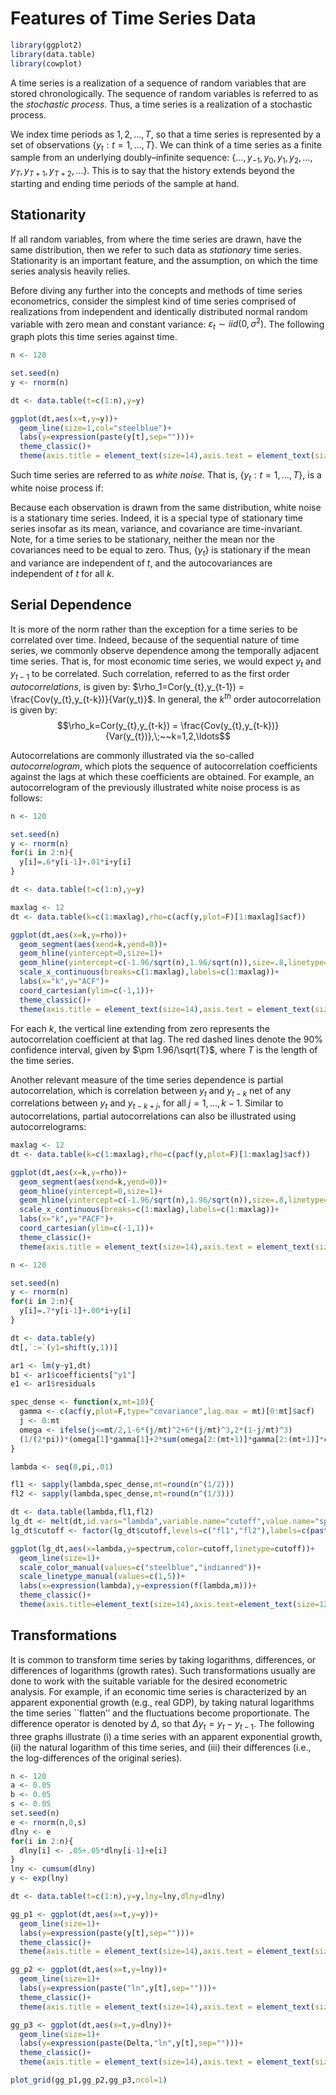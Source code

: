 # Features of Time Series Data

```r
library(ggplot2)
library(data.table)
library(cowplot)
```

A time series is a realization of a sequence of random variables that are stored chronologically. The sequence of random variables is referred to as the *stochastic process*. Thus, a time series is a realization of a stochastic process. 

We index time periods as $1,2,\ldots,T$, so that a time series is represented by a set of observations $\{y_t:t=1,\ldots,T\}$. We can think of a time series as a finite sample from an underlying doubly--infinite sequence: $\{\ldots,y_{-1},y_{0},y_1,y_2,\ldots,y_T,y_{T+1},y_{T+2},\ldots\}$. This is to say that the history extends beyond the starting and ending time periods of the sample at hand.

## Stationarity

If all random variables, from where the time series are drawn, have the same distribution, then we refer to such data as *stationary* time series. Stationarity is an important feature, and the assumption, on which the time series analysis heavily relies. 

Before diving any further into the concepts and methods of time series econometrics, consider the simplest kind of time series comprised of realizations from independent and identically distributed normal random variable with zero mean and constant variance: $\varepsilon_t \sim iid\left(0,\sigma^2\right)$. The following graph plots this time series against time.

```r
n <- 120

set.seed(n)
y <- rnorm(n)

dt <- data.table(t=c(1:n),y=y)

ggplot(dt,aes(x=t,y=y))+
  geom_line(size=1,col="steelblue")+
  labs(y=expression(paste(y[t],sep="")))+
  theme_classic()+
  theme(axis.title = element_text(size=14),axis.text = element_text(size=12))
```

Such time series are referred to as *white noise*. That is, $\{y_t: t=1,\ldots,T\}$, is a white noise process if: 
\begin{align*}
& E(y_t) = 0,\;~\forall~t\\
& Var(y_t) = \sigma^2,\;~\forall~t\\
& Cov(y_t,y_{t-k}) = 0,\;~\forall~k \ne 0
\end{align*}

Because each observation is drawn from the same distribution, white noise is a stationary time series. Indeed, it is a special type of stationary time series insofar as its mean, variance, and covariance are time-invariant. Note, for a time series to be stationary, neither the mean nor the covariances need to be equal to zero. Thus, $\{y_t\}$ is stationary if the mean and variance are independent of $t$, and the autocovariances are independent of $t$ for all $k$.


## Serial Dependence

It is more of the norm rather than the exception for a time series to be correlated over time. Indeed, because of the sequential nature of time series, we commonly observe dependence among the temporally adjacent time series. That is, for most economic time series, we would expect $y_t$ and $y_{t-1}$ to be correlated. Such correlation, referred to as the first order *autocorrelations*, is given by: $\rho_1=Cor(y_{t},y_{t-1}) = \frac{Cov(y_{t},y_{t-k})}{Var(y_t)}$. In general, the $k^{th}$ order autocorrelation is given by: $$\rho_k=Cor(y_{t},y_{t-k}) = \frac{Cov(y_{t},y_{t-k})}{Var(y_{t})},\;~~k=1,2,\ldots$$ 

Autocorrelations are commonly illustrated via the so-called *autocorrelogram*, which plots the sequence of autocorrelation coefficients against the lags at which these coefficients are obtained. For example, an autocorrelogram of the previously illustrated white noise process is as follows: 

```r

n <- 120

set.seed(n)
y <- rnorm(n)
for(i in 2:n){
  y[i]=.6*y[i-1]+.01*i+y[i]
}

dt <- data.table(t=c(1:n),y=y)

maxlag <- 12
dt <- data.table(k=c(1:maxlag),rho=c(acf(y,plot=F)[1:maxlag]$acf))

ggplot(dt,aes(x=k,y=rho))+
  geom_segment(aes(xend=k,yend=0))+
  geom_hline(yintercept=0,size=1)+
  geom_hline(yintercept=c(-1.96/sqrt(n),1.96/sqrt(n)),size=.8,linetype=5,col="indianred")+
  scale_x_continuous(breaks=c(1:maxlag),labels=c(1:maxlag))+
  labs(x="k",y="ACF")+
  coord_cartesian(ylim=c(-1,1))+
  theme_classic()+
  theme(axis.title = element_text(size=14),axis.text = element_text(size=12))
```

For each $k$, the vertical line extending from zero represents the autocorrelation coefficient at that lag. The red dashed lines denote the 90\% confidence interval, given by $\pm 1.96/\sqrt{T}$, where $T$ is the length of the time series.

Another relevant measure of the time series dependence is partial autocorrelation, which is correlation between $y_t$ and $y_{t-k}$ net of any correlations between $y_t$ and $y_{t-k+j}$, for all $j=1,\ldots,k-1$. Similar to autocorrelations, partial autocorrelations can also be illustrated using autocorrelograms:

```r
maxlag <- 12
dt <- data.table(k=c(1:maxlag),rho=c(pacf(y,plot=F)[1:maxlag]$acf))

ggplot(dt,aes(x=k,y=rho))+
  geom_segment(aes(xend=k,yend=0))+
  geom_hline(yintercept=0,size=1)+
  geom_hline(yintercept=c(-1.96/sqrt(n),1.96/sqrt(n)),size=.8,linetype=5,col="indianred")+
  scale_x_continuous(breaks=c(1:maxlag),labels=c(1:maxlag))+
  labs(x="k",y="PACF")+
  coord_cartesian(ylim=c(-1,1))+
  theme_classic()+
  theme(axis.title = element_text(size=14),axis.text = element_text(size=12))
```


```r
n <- 120

set.seed(n)
y <- rnorm(n)
for(i in 2:n){
  y[i]=.7*y[i-1]+.00*i+y[i]
}

dt <- data.table(y)
dt[,`:=`(y1=shift(y,1))]

ar1 <- lm(y~y1,dt)
b1 <- ar1$coefficients["y1"]
e1 <- ar1$residuals

spec_dense <- function(x,mt=10){
  gamma <- c(acf(y,plot=F,type="covariance",lag.max = mt)[0:mt]$acf)
  j <- 0:mt
  omega <- ifelse(j<=mt/2,1-6*(j/mt)^2+6*(j/mt)^3,2*(1-j/mt)^3)
  (1/(2*pi))*(omega[1]*gamma[1]+2*sum(omega[2:(mt+1)]*gamma[2:(mt+1)]*cos(x*c(1:mt))))
}

lambda <- seq(0,pi,.01)

fl1 <- sapply(lambda,spec_dense,mt=round(n^(1/2)))
fl2 <- sapply(lambda,spec_dense,mt=round(n^(1/3)))

dt <- data.table(lambda,fl1,fl2)
lg_dt <- melt(dt,id.vars="lambda",variable.name="cutoff",value.name="spectrum")
lg_dt$cutoff <- factor(lg_dt$cutoff,levels=c("fl1","fl2"),labels=c(paste0("m=",round(n^(1/2))),paste0("m=",round(n^(1/3)))))

ggplot(lg_dt,aes(x=lambda,y=spectrum,color=cutoff,linetype=cutoff))+
  geom_line(size=1)+
  scale_color_manual(values=c("steelblue","indianred"))+
  scale_linetype_manual(values=c(1,5))+
  labs(x=expression(lambda),y=expression(f(lambda,m)))+
  theme_classic()+
  theme(axis.title=element_text(size=14),axis.text=element_text(size=12),legend.position=c(.82,.78),legend.text=element_text(hjust=0,size=12),legend.title=element_blank())
```


## Transformations

It is common to transform time series by taking logarithms, differences, or differences of logarithms (growth rates). Such transformations usually are done to work with the suitable variable for the desired econometric analysis. For example, if an economic time series is characterized by an apparent exponential growth (e.g., real GDP), by taking natural logarithms the time series ``flatten'' and the fluctuations become proportionate. The difference operator is denoted by $\Delta$, so that $\Delta y_t = y_t-y_{t-1}$. The following three graphs illustrate (i) a time series with an apparent exponential growth, (ii) the natural logarithm of this time series, and (iii) their differences (i.e., the log-differences of the original series).

```r
n <- 120
a <- 0.05
b <- 0.05
s <- 0.05
set.seed(n)
e <- rnorm(n,0,s)
dlny <- e
for(i in 2:n){
  dlny[i] <- .05+.05*dlny[i-1]+e[i]
}
lny <- cumsum(dlny)
y <- exp(lny)

dt <- data.table(t=c(1:n),y=y,lny=lny,dlny=dlny)

gg_p1 <- ggplot(dt,aes(x=t,y=y))+
  geom_line(size=1)+
  labs(y=expression(paste(y[t],sep="")))+
  theme_classic()+
  theme(axis.title = element_text(size=14),axis.text = element_text(size=12))

gg_p2 <- ggplot(dt,aes(x=t,y=lny))+
  geom_line(size=1)+
  labs(y=expression(paste("ln",y[t],sep="")))+
  theme_classic()+
  theme(axis.title = element_text(size=14),axis.text = element_text(size=12))

gg_p3 <- ggplot(dt,aes(x=t,y=dlny))+
  geom_line(size=1)+
  labs(y=expression(paste(Delta,"ln",y[t],sep="")))+
  theme_classic()+
  theme(axis.title = element_text(size=14),axis.text = element_text(size=12))

plot_grid(gg_p1,gg_p2,gg_p3,ncol=1)

```



